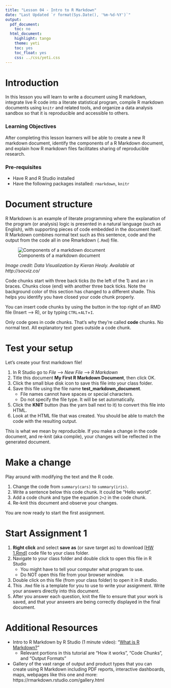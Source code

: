 ```yaml
---
title: "Lesson 04 - Intro to R Markdown"
date: "Last Updated `r format(Sys.Date(), '%m-%d-%Y')`"
output:
  pdf_document:
    toc: no
  html_document:
    highlight: tango
    theme: yeti
    toc: yes
    toc_float: yes
    css: ../css/yeti.css
---
```



# Introduction

In this lesson you will learn to write a document using R markdown, integrate live R code into a literate statistical program, compile R markdown documents using `knitr` and related tools, and organize a data analysis sandbox so that it is reproducible and accessible to others.


### Learning Objectives

After completing this lesson learners will be able to create a new R markdown document, identify the components of a R Markdown document, and explain how R markdown files facilitates sharing of reproducible research. 


### Pre-requisites
* Have R and R Studio installed
* Have the following packages installed: `rmarkdown`, `knitr`


# Document structure 

R Markdown is an example of literate programming where the explanation of the program (or analysis) logic is presented in a natural language (such as English), with supporting pieces of code embedded in the document itself. R Markdown combines normal text such as this sentence, code and the output from the code all in one Rmarkdown (`.Rmd`) file. 


![Components of a markdown document](../static/img/rmarkdown_components.png)

*Image credit: Data Visualization by Kieran Healy. Available at http://socviz.co/*


Code chunks start with three back ticks (to the left of the 1) and an r in braces. Chunks close (end) with another three back ticks. Note the background color of this section has changed to a different shade. This helps you identify you have closed your code chunk properly. 

You can insert code chunks by using the button in the top right of an RMD file (Insert --> R), 
or by typing  <kbd>`CTRL`</kbd>+<kbd>`ALT`</kbd>+<kbd>`I`</kbd>. 

Only code goes in code chunks. That's why they're called **code** chunks. No normal text. All explanatory text goes outside a code chunk.


# Test your setup

Let's create your first markdown file!

1. In R Studio go to _File_ --> _New File_ --> _R Markdown_
2. Title this document **My First R Markdown Document**, then click OK.
3. Click the small blue disk icon to save this file into your class folder. 
4. Save this file using the file name **test_markdown_document**. 
    - File names cannot have spaces or special characters.
    - Do not specify the file type. It will be set automatically. 
5. Click the **KNIT** button (has the yarn ball next to it) to convert this file into HTML. 
6. Look at the HTML file that was created. You should be able to match the code with the resulting output. 

This is what we mean by reproducible. If you make a change in the code document, and re-knit (aka compile), your changes will be reflected in the generated document. 

# Make a change
Play around with modifying the text and the R code.

1. Change the code from `summary(cars)` to `summary(iris)`.   
2. Write a sentence below this code chunk. It could be "Hello world". 
3. Add a code chunk and type the equation `2+2` in the code chunk.
4. Re-knit this document and observe your changes. 

You are now ready to start the first assignment.  

# Start Assignment 1

1. **Right click** and select **save as** (or save target as) to download [[HW 1.Rmd]](../hw/HW1.Rmd) code file to your class folder. 
2. Navigate to your class folder and double click to open this file in R Studio
    - You might have to tell your computer what program to use. 
    - Do NOT open this file from your browser window. 
3. Double click on this file (from your class folder) to open it in R studio. 
4. This `.Rmd` file is a template for you to use to write your assignment. Write your answers directly into this document. 
5. After you answer each question, knit the file to ensure that your work is saved, and that your answers are being correctly displayed in the final document. 


# Additional Resources

* Intro to R Markdown by R Studio (1 minute video): "[What is R Markdown?](http://rmarkdown.rstudio.com/lesson-1.html)"
    - Relevant portions in this tutorial are "How it works", "Code Chunks", and "Output Formats"
* Gallery of the vast range of output and product types that you can create using R Markdown including PDF reports, interactive dashboards, maps, webpages like this one and more:  https://rmarkdown.rstudio.com/gallery.html
